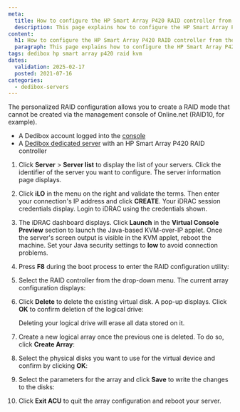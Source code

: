 ```yaml
---
meta:
  title: How to configure the HP Smart Array P420 RAID controller from the KVM
  description: This page explains how to configure the HP Smart Array P420 RAID controller on a Scaleway Dedibox from the KVM
content:
  h1: How to configure the HP Smart Array P420 RAID controller from the KVM
  paragraph: This page explains how to configure the HP Smart Array P420 RAID controller on a Scaleway Dedibox from the KVM
tags: dedibox hp smart array p420 raid kvm
dates:
  validation: 2025-02-17
  posted: 2021-07-16
categories:
  - dedibox-servers
---
```



The personalized RAID configuration allows you to create a RAID mode that cannot be created via the management console of Online.net (RAID10, for example).

<Macro id="requirements" />

- A Dedibox account logged into the [console](https://console.online.net)
- A [Dedibox dedicated server](https://www.scaleway.com/en/dedibox/) with an HP Smart Array P420 RAID controller

1. Click **Server** > **Server list** to display the list of your servers. Click the identifier of the server you want to configure. The server information page displays.
2. Click **iLO** in the menu on the right and validate the terms. Then enter your connection's IP address and click **CREATE**. Your iDRAC session credentials display. Login to iDRAC using the credentials shown.
3. The iDRAC dashboard displays. Click **Launch** in the **Virtual Console Preview** section to launch the Java-based KVM-over-IP applet. Once the server's screen output is visible in the KVM applet, reboot the machine.
    <Message type="tip">
      Set your Java security settings to **low** to avoid connection problems.
    </Message>
4. Press **F8** during the boot process to enter the RAID configuration utility:
    <Lightbox src={image} alt="" />
5. Select the RAID controller from the drop-down menu. The current array configuration displays:
    <Lightbox src={image2} alt="" />
6. Click **Delete** to delete the existing virtual disk. A pop-up displays. Click **OK** to confirm deletion of the logical drive:
    <Lightbox src={image3} alt="" />

    <Message type="important">
      Deleting your logical drive will erase all data stored on it.
    </Message>
7. Create a new logical array once the previous one is deleted. To do so, click **Create Array**:
    <Lightbox src={image4} alt="" />
8. Select the physical disks you want to use for the virtual device and confirm by clicking **OK**:
    <Lightbox src={image5} alt="" />
9. Select the parameters for the array and click **Save** to write the changes to the disks:
    <Lightbox src={image6} alt="" />
10. Click **Exit ACU** to quit the array configuration and reboot your server.


